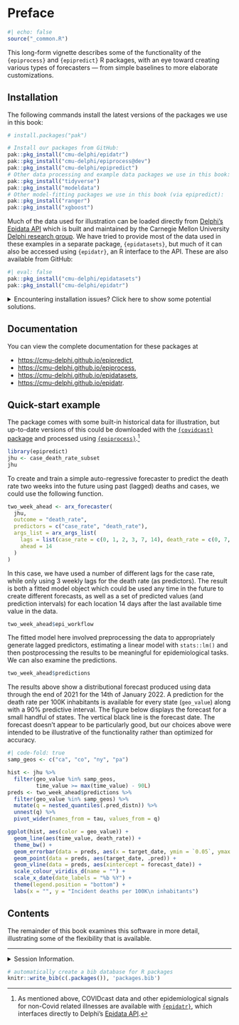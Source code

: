 # Preface {.unnumbered}

```r
#| echo: false
source("_common.R")
```

This long-form vignette describes some of the functionality of the
`{epiprocess}` and `{epipredict}` R packages, with an eye toward creating various types of
forecasters --- from simple baselines to more elaborate customizations.

## Installation {#sec-installation}



The following commands install the latest versions of the packages we use in this book:

```r
# install.packages("pak")

# Install our packages from GitHub:
pak::pkg_install("cmu-delphi/epidatr")
pak::pkg_install("cmu-delphi/epiprocess@dev")
pak::pkg_install("cmu-delphi/epipredict")
# Other data processing and example data packages we use in this book:
pak::pkg_install("tidyverse")
pak::pkg_install("modeldata")
# Other model-fitting packages we use in this book (via epipredict):
pak::pkg_install("ranger")
pak::pkg_install("xgboost")
```

Much of the data used for illustration can be loaded directly from [Delphi's Epidata API](https://cmu-delphi.github.io/delphi-epidata/) which is built and maintained by the Carnegie Mellon University [Delphi research group](https://delphi.cmu.edu/). We have tried to provide most of the data used in these examples in a separate package, `{epidatasets}`, but much of it can also be accessed using `{epidatr}`, an R interface to the API. These are also available from GitHub:

```r
#| eval: false
pak::pkg_install("cmu-delphi/epidatasets")
pak::pkg_install("cmu-delphi/epidatr")
```


<details> <summary> Encountering installation issues?  Click here to show some potential solutions. </summary>

### Linux installation issues: compilation errors or slowness

If you are using Linux and encounter any compilation errors above, or if
compilation is taking very long, you might try using the RStudio (now called
Posit) Package Manager to install binaries. You can try running this command

```r
options(
  repos = c(
    # contains binaries for Linux:
    RSPM = "https://packagemanager.rstudio.com/all/latest",
    # backup CRAN mirror of your choice:
    CRAN = "https://cran.rstudio.com/"
  )
)
```

### Reproducibility

The above commands will give you the current versions of the packages used in
this book. If you're having trouble reproducing some of the results, it may be
due to package updates that took place after the book was last updated. You can
try matching the package versions we used to build the book by one of the
following methods. You may be required to obtain a [GitHub Personal Access
Token](https://docs.github.com/en/authentication/keeping-your-account-and-data-secure/managing-your-personal-access-tokens)
and store it in the environment variable `"GITHUB_PAT"`.

#### A: Download and use the `renv.lock`

```r
# Run this once:
install.packages("renv")
download.file("https://raw.githubusercontent.com/cmu-delphi/delphi-tooling-book/main/renv.lock", "delphi-tooling-book.renv.lock")
# Run this every session you'd like to use this set of versions:
renv::use(lockfile = "delphi-tooling-book.renv.lock")
```

#### B: Download the book and use its `.Rprofile`

1. Download the book [here](https://github.com/cmu-delphi/delphi-tooling-book/archive/refs/heads/main.zip) and unzip it.
2. Launch R inside of the top-level directory; there should be a `.Rprofile` file there that takes care of loading the appropriate versions of all the packages used.

### Other issues

Please let us know!  You can file an issue with the book [here](https://github.com/cmu-delphi/delphi-tooling-book/issues), or with one of the individual packages at their own issue pages: [epidatr](https://github.com/cmu-delphi/epidatr/issues), [epiprocess](https://github.com/cmu-delphi/epiprocess/issues), [epipredict](https://github.com/cmu-delphi/epipredict/issues).

</details>


## Documentation

You can view the complete documentation for these packages at 

* <https://cmu-delphi.github.io/epipredict>,
* <https://cmu-delphi.github.io/epiprocess>,
* <https://cmu-delphi.github.io/epidatasets>,
* <https://cmu-delphi.github.io/epidatr>.



## Quick-start example

The package comes with some built-in historical data for illustration, but
up-to-date versions of this could be downloaded with the [`{covidcast}` package](https://cmu-delphi.github.io/covidcast/covidcastR/index.html) and processed using [`{epiprocess}`](https://cmu-delphi.github.io/epiprocess/).[^index1]

[^index1]: As mentioned above, COVIDcast data and other epidemiological signals for non-Covid related illnesses are available with [`{epidatr}`](https://cmu-delphi.github.io/epidatr), which interfaces directly to Delphi's [Epidata API](https://cmu-delphi.github.io/delphi-epidata/).

```r
library(epipredict)
jhu <- case_death_rate_subset
jhu
```

To create and train a simple auto-regressive forecaster to predict the death rate two weeks into the future using past (lagged) deaths and cases, we could use the following function.

```r
two_week_ahead <- arx_forecaster(
  jhu, 
  outcome = "death_rate", 
  predictors = c("case_rate", "death_rate"),
  args_list = arx_args_list(
    lags = list(case_rate = c(0, 1, 2, 3, 7, 14), death_rate = c(0, 7, 14)),
    ahead = 14
  )
) 
```

In this case, we have used a number of different lags for the case rate, while only using 3 weekly lags for the death rate (as predictors). The result is both a fitted model object which could be used any time in the future to create different forecasts, as well as a set of predicted values (and prediction intervals) for each location 14 days after the last available time value in the data.

```r
two_week_ahead$epi_workflow
```

The fitted model here involved preprocessing the data to appropriately generate lagged predictors, estimating a linear model with `stats::lm()` and then postprocessing the results to be meaningful for epidemiological tasks. We can also examine the predictions.

```r
two_week_ahead$predictions
```

The results above show a distributional forecast produced using data through the end of 2021 for the 14th of January 2022. A prediction for the death rate per 100K inhabitants is available for every state (`geo_value`) along with a 90% predictive interval. The figure below
displays the forecast for a small handful of states. The vertical black line is the forecast date. The forecast doesn't appear to be particularly good, but our choices above were intended to be illustrative of the functionality rather than optimized for accuracy.

```r
#| code-fold: true
samp_geos <- c("ca", "co", "ny", "pa")

hist <- jhu %>% 
  filter(geo_value %in% samp_geos,
         time_value >= max(time_value) - 90L)
preds <- two_week_ahead$predictions %>% 
  filter(geo_value %in% samp_geos) %>% 
  mutate(q = nested_quantiles(.pred_distn)) %>% 
  unnest(q) %>%
  pivot_wider(names_from = tau, values_from = q)

ggplot(hist, aes(color = geo_value)) +
  geom_line(aes(time_value, death_rate)) +
  theme_bw() +
  geom_errorbar(data = preds, aes(x = target_date, ymin = `0.05`, ymax = `0.95`)) +
  geom_point(data = preds, aes(target_date, .pred)) +
  geom_vline(data = preds, aes(xintercept = forecast_date)) +
  scale_colour_viridis_d(name = "") +
  scale_x_date(date_labels = "%b %Y") +
  theme(legend.position = "bottom") +
  labs(x = "", y = "Incident deaths per 100K\n inhabitants")
```

## Contents

The remainder of this book examines this software in more detail, illustrating some of the flexibility that is available.

---

<details> <summary> Session Information. </summary>

See also @sec-installation.

```r
sessioninfo::session_info()
```

</details>

```r
# automatically create a bib database for R packages
knitr::write_bib(c(.packages()), 'packages.bib')
```
